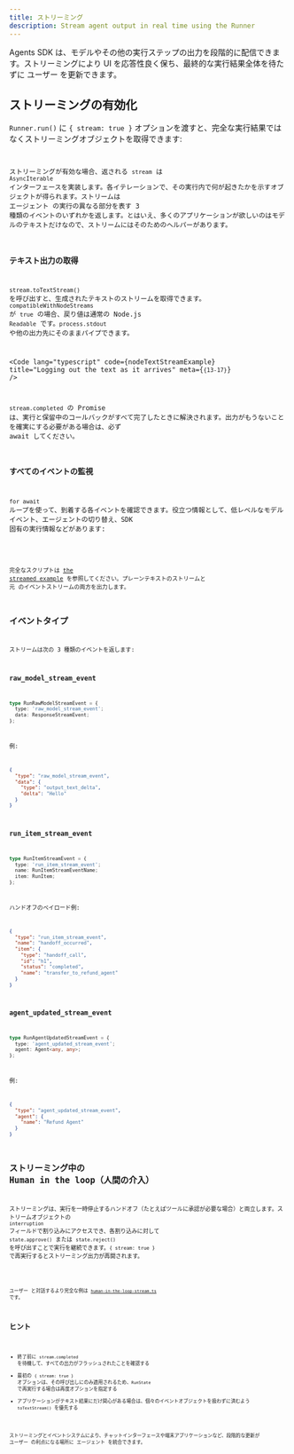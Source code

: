 ```yaml
---
title: ストリーミング
description: Stream agent output in real time using the Runner
---
```



Agents SDK は、モデルやその他の実行ステップの出力を段階的に配信できます。ストリーミングにより UI を応答性良く保ち、最終的な実行結果全体を待たずに ユーザー を更新できます。

## ストリーミングの有効化

`Runner.run()` に `{ stream: true }` オプションを渡すと、完全な実行結果ではなくストリーミングオブジェクトを取得できます:

<Code
  lang="typescript"
  code={basicStreamingExample}
  title="Enabling streaming"
/>

ストリーミングが有効な場合、返される `stream` は `AsyncIterable` インターフェースを実装します。各イテレーションで、その実行内で何が起きたかを示すオブジェクトが得られます。ストリームは エージェント の実行の異なる部分を表す 3 種類のイベントのいずれかを返します。とはいえ、多くのアプリケーションが欲しいのはモデルのテキストだけなので、ストリームにはそのためのヘルパーがあります。

### テキスト出力の取得

`stream.toTextStream()` を呼び出すと、生成されたテキストのストリームを取得できます。`compatibleWithNodeStreams` が `true` の場合、戻り値は通常の Node.js `Readable` です。`process.stdout` や他の出力先にそのままパイプできます。

<Code
  lang="typescript"
  code={nodeTextStreamExample}
  title="Logging out the text as it arrives"
  meta={`{13-17}`}
/>

`stream.completed` の Promise は、実行と保留中のコールバックがすべて完了したときに解決されます。出力がもうないことを確実にする必要がある場合は、必ず await してください。

### すべてのイベントの監視

`for await` ループを使って、到着する各イベントを確認できます。役立つ情報として、低レベルなモデルイベント、エージェントの切り替え、SDK 固有の実行情報などがあります:

<Code
  lang="typescript"
  code={handleAllEventsExample}
  title="Listening to all events"
/>

完全なスクリプトは [the streamed example](https://github.com/openai/openai-agents-js/tree/main/examples/agent-patterns/streamed.ts) を参照してください。プレーンテキストのストリームと 元 のイベントストリームの両方を出力します。

## イベントタイプ

ストリームは次の 3 種類のイベントを返します:

### raw_model_stream_event

```ts
type RunRawModelStreamEvent = {
  type: 'raw_model_stream_event';
  data: ResponseStreamEvent;
};
```

例:

```json
{
  "type": "raw_model_stream_event",
  "data": {
    "type": "output_text_delta",
    "delta": "Hello"
  }
}
```

### run_item_stream_event

```ts
type RunItemStreamEvent = {
  type: 'run_item_stream_event';
  name: RunItemStreamEventName;
  item: RunItem;
};
```

ハンドオフのペイロード例:

```json
{
  "type": "run_item_stream_event",
  "name": "handoff_occurred",
  "item": {
    "type": "handoff_call",
    "id": "h1",
    "status": "completed",
    "name": "transfer_to_refund_agent"
  }
}
```

### agent_updated_stream_event

```ts
type RunAgentUpdatedStreamEvent = {
  type: 'agent_updated_stream_event';
  agent: Agent<any, any>;
};
```

例:

```json
{
  "type": "agent_updated_stream_event",
  "agent": {
    "name": "Refund Agent"
  }
}
```

## ストリーミング中の Human in the loop（人間の介入）

ストリーミングは、実行を一時停止するハンドオフ（たとえばツールに承認が必要な場合）と両立します。ストリームオブジェクトの `interruption` フィールドで割り込みにアクセスでき、各割り込みに対して `state.approve()` または `state.reject()` を呼び出すことで実行を継続できます。`{ stream: true }` で再実行するとストリーミング出力が再開されます。

<Code
  lang="typescript"
  code={streamedHITLExample}
  title="Handling human approval while streaming"
/>

ユーザー と対話するより完全な例は
[`human-in-the-loop-stream.ts`](https://github.com/openai/openai-agents-js/tree/main/examples/agent-patterns/human-in-the-loop-stream.ts) です。

## ヒント

- 終了前に `stream.completed` を待機して、すべての出力がフラッシュされたことを確認する
- 最初の `{ stream: true }` オプションは、その呼び出しにのみ適用されるため、`RunState` で再実行する場合は再度オプションを指定する
- アプリケーションがテキスト結果にだけ関心がある場合は、個々のイベントオブジェクトを扱わずに済むよう `toTextStream()` を優先する

ストリーミングとイベントシステムにより、チャットインターフェースや端末アプリケーションなど、段階的な更新が ユーザー の利点になる場所に エージェント を統合できます。
